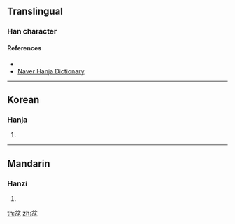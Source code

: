 {{character info/new}}
==Translingual==

===Han character===
{{Han char|rn=12|rad=八|as=08|sn=10|four=|canj=XXCSH|ids=分叱}}

====References====
* {{Han ref|kx=0128.101|dj=0344.140|hdz=10249.051|uh=517A}}
* [http://hanja.naver.com/hanja?q=%E5%85%BA Naver Hanja Dictionary]

----

==Korean==

===Hanja===
{{ko-hanja|hangeul=[[뿐]]|rv=ppun|mr=ppun|y=ppwun}}

# {{defn|ko}}

----

==Mandarin==

===Hanzi===
{{cmn-hanzi|pin=[[fēn]] ([[fen1]])|wg=fen<sup>1</sup>}}

# {{defn|lang=cmn|sort=八08}}

[[th:兺]]
[[zh:兺]]